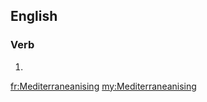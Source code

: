 ==English==

===Verb===
{{head|en}}

# {{present participle of|Mediterraneanise}}

[[fr:Mediterraneanising]]
[[my:Mediterraneanising]]